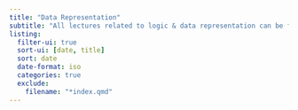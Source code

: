 ```yaml
---
title: "Data Representation"
subtitle: "All lectures related to logic & data representation can be found here."
listing: 
  filter-ui: true
  sort-ui: [date, title]
  sort: date
  date-format: iso
  categories: true
  exclude:
    filename: "*index.qmd"
---
```

